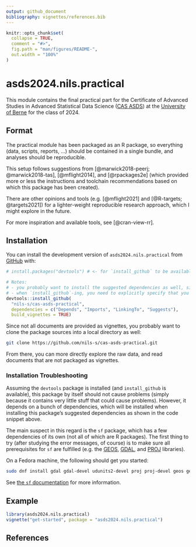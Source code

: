 ```yaml
---
output: github_document
bibliography: vignettes/references.bib
---
```


<!-- README.md is generated from README.Rmd. Please edit that file -->

```r
knitr::opts_chunk$set(
  collapse = TRUE,
  comment = "#>",
  fig.path = "man/figures/README-",
  out.width = "100%"
)
```

# asds2024.nils.practical

<!-- badges: start -->
<!-- badges: end -->

This module contains the final practical part for the Certificate of Advanced Studies
in Advanced Statistical Data Science ([CAS ASDS](https://www.unibe.ch/weiterbildungsangebote/cas_advanced_statistical_data_science/index_ger.html))
at the [University of Berne](https://www.unibe.ch/index_eng.html) for the class of 2024.

## Format

The practical module has been packaged as an R package, so everything (data, scripts, reports, ...)
should be contained in a single bundle, and analyses should be reproducible.

This setup follows suggestions from [@marwick2018-peerj; @marwick2018-tas], [@mflight2014], and [@rpackages2e]
(which provided more or less the instructions and toolchain recommendations based on which this package has been
created).

There are other opinions and tools (e.g. [@mflight2021] and [@R-targets; @targets2021]) for a lighter-weight
reproducible research approach, which I might explore in the future.

For more inspiration and available tools, see [@cran-view-rr].

## Installation

You can install the development version of `asds2024.nils.practical` from [GitHub](https://github.com/) with:

```r
# install.packages("devtools") # <- for `install_github` to be available uncomment this and run it (unless you've already installed it)

# Notes:
# - you probably want to install the suggested dependencies as well, since this package only uses suggested dependencies
# - when `install_github`-ing, you need to explicitly specify that you want the vignettes built as well
devtools::install_github(
  "nils-s/cas-asds-practical",
  dependencies = c("Depends", "Imports", "LinkingTo", "Suggests"),
  build_vignettes = TRUE)
```

Since not all documents are provided as vignettes, you probably want to clone the package sources into a local
directory as well:

```bash
git clone https://github.com/nils-s/cas-asds-practical.git
```

From there, you can more directly explore the raw data, and read documents that are not packaged as vignettes.

### Installation Troubleshooting

Assuming the `devtools` package is installed (and `install_github` is available), this package by itself should
not cause problems (simply because it contains very little stuff that could cause problems).
However, it depends on a bunch of dependencies, which will be installed when installing this package's suggested
dependencies as shown in the code snippet above.

The main suspect in this regard is the `sf` package, which has a few dependencies of its own (not all of which
are R packages). The first thing to try (after studying the error messages, of course) is to make sure all
prerequisites for `sf` are fulfilled (e.g. the [GEOS](https://libgeos.org), [GDAL](https://gdal.org),
and [PROJ](https://proj.org/) libraries).

On a Fedora machine, the following should get you started:

```bash
sudo dnf install gdal gdal-devel udunits2-devel proj proj-devel geos geos-devel
```

See [the `sf` documentation](https://r-spatial.github.io/sf/) for more information.

## Example

```r
library(asds2024.nils.practical)
vignette("get-started", package = "asds2024.nils.practical")
```

## References
